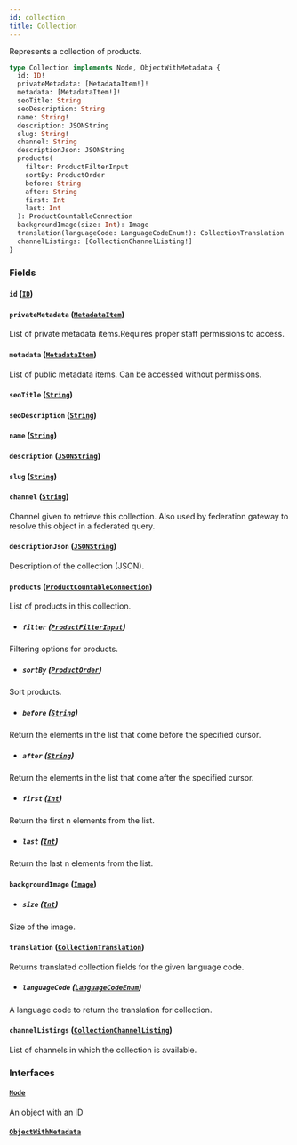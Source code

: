 ```yaml
---
id: collection
title: Collection
---
```


Represents a collection of products.

```graphql
type Collection implements Node, ObjectWithMetadata {
  id: ID!
  privateMetadata: [MetadataItem!]!
  metadata: [MetadataItem!]!
  seoTitle: String
  seoDescription: String
  name: String!
  description: JSONString
  slug: String!
  channel: String
  descriptionJson: JSONString
  products(
    filter: ProductFilterInput
    sortBy: ProductOrder
    before: String
    after: String
    first: Int
    last: Int
  ): ProductCountableConnection
  backgroundImage(size: Int): Image
  translation(languageCode: LanguageCodeEnum!): CollectionTranslation
  channelListings: [CollectionChannelListing!]
}
```

### Fields

#### `id` ([`ID`](../../../developer/api-reference/scalars/id))

#### `privateMetadata` ([`MetadataItem`](../../../developer/api-reference/objects/metadata-item))

List of private metadata items.Requires proper staff permissions to access.

#### `metadata` ([`MetadataItem`](../../../developer/api-reference/objects/metadata-item))

List of public metadata items. Can be accessed without permissions.

#### `seoTitle` ([`String`](../../../developer/api-reference/scalars/string))

#### `seoDescription` ([`String`](../../../developer/api-reference/scalars/string))

#### `name` ([`String`](../../../developer/api-reference/scalars/string))

#### `description` ([`JSONString`](../../../developer/api-reference/scalars/jsonstring))

#### `slug` ([`String`](../../../developer/api-reference/scalars/string))

#### `channel` ([`String`](../../../developer/api-reference/scalars/string))

Channel given to retrieve this collection. Also used by federation gateway to resolve this object in a federated query.

#### `descriptionJson` ([`JSONString`](../../../developer/api-reference/scalars/jsonstring))

Description of the collection (JSON).

#### `products` ([`ProductCountableConnection`](../../../developer/api-reference/objects/product-countable-connection))

List of products in this collection.

- ##### `filter` ([`ProductFilterInput`](../../../developer/api-reference/inputs/product-filter-input))

Filtering options for products.

- ##### `sortBy` ([`ProductOrder`](../../../developer/api-reference/inputs/product-order))

Sort products.

- ##### `before` ([`String`](../../../developer/api-reference/scalars/string))

Return the elements in the list that come before the specified cursor.

- ##### `after` ([`String`](../../../developer/api-reference/scalars/string))

Return the elements in the list that come after the specified cursor.

- ##### `first` ([`Int`](../../../developer/api-reference/scalars/int))

Return the first n elements from the list.

- ##### `last` ([`Int`](../../../developer/api-reference/scalars/int))

Return the last n elements from the list.

#### `backgroundImage` ([`Image`](../../../developer/api-reference/objects/image))

- ##### `size` ([`Int`](../../../developer/api-reference/scalars/int))

Size of the image.

#### `translation` ([`CollectionTranslation`](../../../developer/api-reference/objects/collection-translation))

Returns translated collection fields for the given language code.

- ##### `languageCode` ([`LanguageCodeEnum`](../../../developer/api-reference/enums/language-code-enum))

A language code to return the translation for collection.

#### `channelListings` ([`CollectionChannelListing`](../../../developer/api-reference/objects/collection-channel-listing))

List of channels in which the collection is available.

### Interfaces

#### [`Node`](../../../developer/api-reference/interfaces/node)

An object with an ID

#### [`ObjectWithMetadata`](../../../developer/api-reference/interfaces/object-with-metadata)
